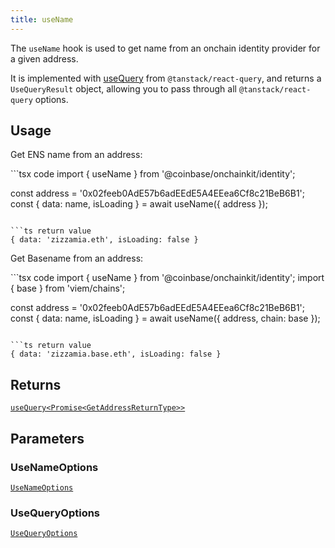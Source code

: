 ```yaml
---
title: useName
---
```



The `useName` hook is used to get name from an onchain identity provider
for a given address.

It is implemented with [useQuery](https://tanstack.com/query/latest/docs/framework/react/reference/useQuery) from `@tanstack/react-query`, and returns a `UseQueryResult` object, allowing you to pass through all `@tanstack/react-query` options.

## Usage

Get ENS name from an address:

<CodeGroup>
```tsx code
import { useName } from '@coinbase/onchainkit/identity';

const address = '0x02feeb0AdE57b6adEEdE5A4EEea6Cf8c21BeB6B1';
const { data: name, isLoading } = await useName({ address });
```

```ts return value
{ data: 'zizzamia.eth', isLoading: false }
```
</CodeGroup>

Get Basename from an address:

<CodeGroup>
```tsx code
import { useName } from '@coinbase/onchainkit/identity';
import { base } from 'viem/chains';

const address = '0x02feeb0AdE57b6adEEdE5A4EEea6Cf8c21BeB6B1';
const { data: name, isLoading } = await useName({ address, chain: base });
```

```ts return value
{ data: 'zizzamia.base.eth', isLoading: false }
```
</CodeGroup>

## Returns

[`useQuery<Promise<GetAddressReturnType>>`](/onchainkit/identity/types#getaddressreturntype)

## Parameters

### UseNameOptions

[`UseNameOptions`](/onchainkit/identity/types#usenameoptions)

### UseQueryOptions

[`UseQueryOptions`](/onchainkit/identity/types#usequeryoptions)



<PolicyBanner />
